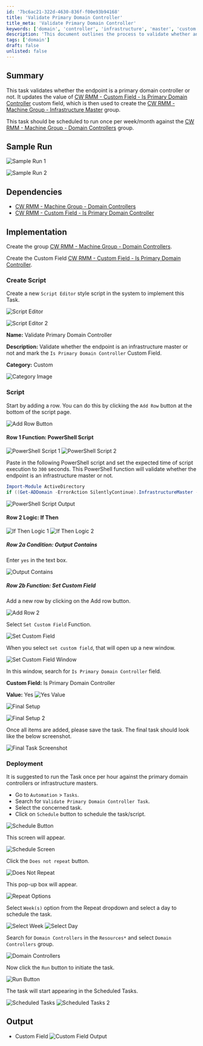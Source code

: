 ```yaml
---
id: '7bc6ac21-322d-4630-836f-f00e93b94168'
title: 'Validate Primary Domain Controller'
title_meta: 'Validate Primary Domain Controller'
keywords: ['domain', 'controller', 'infrastructure', 'master', 'custom', 'field', 'automation']
description: 'This document outlines the process to validate whether an endpoint is a primary domain controller. It includes steps to update a custom field in ConnectWise RMM and create a scheduled task to run periodically against domain controllers.'
tags: ['domain']
draft: false
unlisted: false
---
```

## Summary

This task validates whether the endpoint is a primary domain controller or not. It updates the value of [CW RMM - Custom Field - Is Primary Domain Controller](https://proval.itglue.com/DOC-5078775-14036215) custom field, which is then used to create the [CW RMM - Machine Group - Infrastructure Master](https://proval.itglue.com/DOC-5078775-14029455) group.

This task should be scheduled to run once per week/month against the [CW RMM - Machine Group - Domain Controllers](https://proval.itglue.com/DOC-5078775-14036214) group.

## Sample Run

![Sample Run 1](../../../static/img/Validate-Primary-Domain-Controller/image_1.png)

![Sample Run 2](../../../static/img/Validate-Primary-Domain-Controller/image_2.png)

## Dependencies

- [CW RMM - Machine Group - Domain Controllers](https://proval.itglue.com/DOC-5078775-14036214)
- [CW RMM - Custom Field - Is Primary Domain Controller](https://proval.itglue.com/DOC-5078775-14036215)

## Implementation

Create the group [CW RMM - Machine Group - Domain Controllers](https://proval.itglue.com/DOC-5078775-14036214).

Create the Custom Field [CW RMM - Custom Field - Is Primary Domain Controller](https://proval.itglue.com/DOC-5078775-14036215).

### Create Script

Create a new `Script Editor` style script in the system to implement this Task.

![Script Editor](../../../static/img/Validate-Primary-Domain-Controller/image_3.png)

![Script Editor 2](../../../static/img/Validate-Primary-Domain-Controller/image_4.png)

**Name:** Validate Primary Domain Controller

**Description:** Validate whether the endpoint is an infrastructure master or not and mark the `Is Primary Domain Controller` Custom Field.

**Category:** Custom

![Category Image](../../../static/img/Validate-Primary-Domain-Controller/image_5.png)

### Script

Start by adding a row. You can do this by clicking the `Add Row` button at the bottom of the script page.

![Add Row Button](../../../static/img/Validate-Primary-Domain-Controller/image_6.png)

#### Row 1 Function: PowerShell Script

![PowerShell Script 1](../../../static/img/Validate-Primary-Domain-Controller/image_7.png)
![PowerShell Script 2](../../../static/img/Validate-Primary-Domain-Controller/image_8.png)

Paste in the following PowerShell script and set the expected time of script execution to `300` seconds. This PowerShell function will validate whether the endpoint is an infrastructure master or not.

```powershell
Import-Module ActiveDirectory
if ((Get-ADDomain -ErrorAction SilentlyContinue).InfrastructureMaster -match $env:COMPUTERNAME) {'Yes'} else {'No'}
```

![PowerShell Script Output](../../../static/img/Validate-Primary-Domain-Controller/image_9.png)

#### Row 2 Logic: If Then

![If Then Logic 1](../../../static/img/Validate-Primary-Domain-Controller/image_10.png)
![If Then Logic 2](../../../static/img/Validate-Primary-Domain-Controller/image_11.png)

##### Row 2a Condition: Output Contains

Enter `yes` in the text box.

![Output Contains](../../../static/img/Validate-Primary-Domain-Controller/image_12.png)

##### Row 2b Function: Set Custom Field

Add a new row by clicking on the Add row button.

![Add Row 2](../../../static/img/Validate-Primary-Domain-Controller/image_13.png)

Select `Set Custom Field` Function.

![Set Custom Field](../../../static/img/Validate-Primary-Domain-Controller/image_14.png)

When you select `set custom field`, that will open up a new window.

![Set Custom Field Window](../../../static/img/Validate-Primary-Domain-Controller/image_15.png)

In this window, search for `Is Primary Domain Controller` field.

**Custom Field:** Is Primary Domain Controller

**Value:** Yes ![Yes Value](../../../static/img/Validate-Primary-Domain-Controller/image_16.png)

![Final Setup](../../../static/img/Validate-Primary-Domain-Controller/image_17.png)

![Final Setup 2](../../../static/img/Validate-Primary-Domain-Controller/image_18.png)

Once all items are added, please save the task. The final task should look like the below screenshot.

![Final Task Screenshot](../../../static/img/Validate-Primary-Domain-Controller/image_19.png)

### Deployment

It is suggested to run the Task once per hour against the primary domain controllers or infrastructure masters.

- Go to `Automation` > `Tasks`.
- Search for `Validate Primary Domain Controller Task`.
- Select the concerned task.
- Click on `Schedule` button to schedule the task/script.

![Schedule Button](../../../static/img/Validate-Primary-Domain-Controller/image_20.png)

This screen will appear.

![Schedule Screen](../../../static/img/Validate-Primary-Domain-Controller/image_21.png)

Click the `Does not repeat` button.

![Does Not Repeat](../../../static/img/Validate-Primary-Domain-Controller/image_22.png)

This pop-up box will appear.

![Repeat Options](../../../static/img/Validate-Primary-Domain-Controller/image_23.png)

Select `Week(s)` option from the Repeat dropdown and select a day to schedule the task.

![Select Week](../../../static/img/Validate-Primary-Domain-Controller/image_24.png)
![Select Day](../../../static/img/Validate-Primary-Domain-Controller/image_25.png)

Search for `Domain Controllers` in the `Resources*` and select `Domain Controllers` group.

![Domain Controllers](../../../static/img/Validate-Primary-Domain-Controller/image_26.png)

Now click the `Run` button to initiate the task.

![Run Button](../../../static/img/Validate-Primary-Domain-Controller/image_27.png)

The task will start appearing in the Scheduled Tasks.

![Scheduled Tasks](../../../static/img/Validate-Primary-Domain-Controller/image_28.png)
![Scheduled Tasks 2](../../../static/img/Validate-Primary-Domain-Controller/image_29.png)

## Output

- Custom Field ![Custom Field Output](../../../static/img/Validate-Primary-Domain-Controller/image_30.png)











